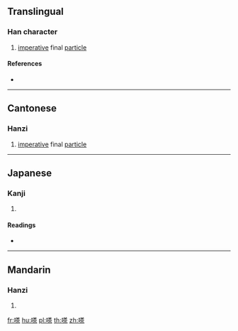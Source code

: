{{character info/new}}
==Translingual==

===Han character===
{{Han char|rn=30|rad=口|as=10|sn=13|four=64098|canj=RTOD|ids=⿰口茶}}

# {{lb|mul|Cantonese}} [[imperative]] final [[particle]]

====References====
* {{Han ref|kx=0202.220|dkj=04066|dj=0425.030|hdz=10650.010|uh=55CF|ud=21967|bh=DCD8|bd=56536}}

----

==Cantonese==

===Hanzi===
{{yue-hanzi|jyut=[[caa1]], [[caa2]], [[zaa2]]|y=cha1, cha2, ja2}}

# [[imperative]] final [[particle]]

----

==Japanese==

===Kanji===
{{ja-kanji|grade=|rs=口10}}

# {{defn|lang=ja|sort=口10}}

====Readings====
* {{ja-readings|on=[[さ]] (sa), [[しゃ]] (sha)|kun=}}

----

==Mandarin==

===Hanzi===
{{cmn-hanzi|pin=[[chā]] ([[cha1]]), [[hé]] ([[he2]])|wg=ch'a<sup>1</sup>, ho<sup>2</sup>}}

# {{defn|lang=cmn|sort=口10}}

[[fr:嗏]]
[[hu:嗏]]
[[pl:嗏]]
[[th:嗏]]
[[zh:嗏]]